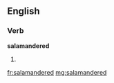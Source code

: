 ==English==

===Verb===
'''salamandered'''

# {{past of|[[salamander]]}}

[[fr:salamandered]]
[[mg:salamandered]]